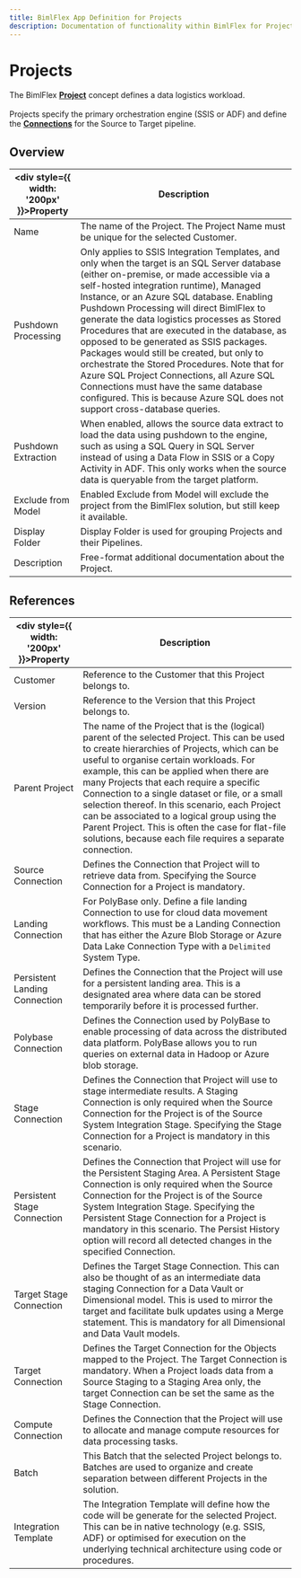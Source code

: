 ---
title: BimlFlex App Definition for Projects
description: Documentation of functionality within BimlFlex for Projects
---
<head>
  <meta name="varigenceProduct" content="BimlFlex"></meta>
  <meta name="varigenceArticleType" content="Reference"></meta>
</head>


# Projects

The BimlFlex [**Project**](../../metadata-editors/project-editor) concept defines a data logistics workload.<br/><br/>Projects specify the primary orchestration engine (SSIS or ADF) and define the [**Connections**](../../metadata-editors/connection-editor) for the Source to Target pipeline.

## Overview
  
| <div style={{ width: '200px' }}>Property</div> | Description |
| --------- | ----------- |
|Name | The name of the Project. The Project Name must be unique for the selected Customer.|
|Pushdown Processing | Only applies to SSIS Integration Templates, and only when the target is an SQL Server database (either on-premise, or made accessible via a self-hosted integration runtime), Managed Instance, or an Azure SQL database. Enabling Pushdown Processing will direct BimlFlex to generate the data logistics processes as Stored Procedures that are executed in the database, as opposed to be generated as SSIS packages. Packages would still be created, but only to orchestrate the Stored Procedures. Note that for Azure SQL Project Connections, all Azure SQL Connections must have the same database configured. This is because Azure SQL does not support cross-database queries.|
|Pushdown Extraction | When enabled, allows the source data extract to load the data using pushdown to the engine, such as using a SQL Query in SQL Server instead of using a Data Flow in SSIS or a Copy Activity in ADF. This only works when the source data is queryable from the target platform.|
|Exclude from Model | Enabled Exclude from Model will exclude the project from the BimlFlex solution, but still keep it available.|
|Display Folder | Display Folder is used for grouping Projects and their Pipelines.|
|Description | Free-format additional documentation about the Project.|

## References
  
| <div style={{ width: '200px' }}>Property</div> | Description |
| --------- | ----------- |
|Customer | Reference to the Customer that this Project belongs to.|
|Version | Reference to the Version that this Project belongs to.|
|Parent Project | The name of the Project that is the (logical) parent of the selected Project. This can be used to create hierarchies of Projects, which can be useful to organise certain workloads. For example, this can be applied when there are many Projects that each require a specific Connection to a single dataset or file, or a small selection thereof. In this scenario, each Project can be associated to a logical group using the Parent Project. This is often the case for flat-file solutions, because each file requires a separate connection.|
|Source Connection | Defines the Connection that Project will to retrieve data from. Specifying the Source Connection for a Project is mandatory.|
|Landing Connection | For PolyBase only. Define a file landing Connection to use for cloud data movement workflows. This must be a Landing Connection that has either the Azure Blob Storage or Azure Data Lake Connection Type with a `Delimited` System Type.|
|Persistent Landing Connection | Defines the Connection that the Project will use for a persistent landing area. This is a designated area where data can be stored temporarily before it is processed further.|
|Polybase Connection | Defines the Connection used by PolyBase to enable processing of data across the distributed data platform. PolyBase allows you to run queries on external data in Hadoop or Azure blob storage.|
|Stage Connection | Defines the Connection that Project will use to stage intermediate results. A Staging Connection is only required when the Source Connection for the Project is of the Source System Integration Stage. Specifying the Stage Connection for a Project is mandatory in this scenario.|
|Persistent Stage Connection | Defines the Connection that Project will use for the Persistent Staging Area. A Persistent Stage Connection is only required when the Source Connection for the Project is of the Source System Integration Stage. Specifying the Persistent Stage Connection for a Project is mandatory in this scenario. The Persist History option will record all detected changes in the specified Connection.|
|Target Stage Connection | Defines the Target Stage Connection. This can also be thought of as an intermediate data staging Connection for a Data Vault or Dimensional model. This is used to mirror the target and facilitate bulk updates using a Merge statement. This is mandatory for all Dimensional and Data Vault models.|
|Target Connection | Defines the Target Connection for the Objects mapped to the Project. The Target Connection is mandatory. When a Project loads data from a Source Staging to a Staging Area only, the target Connection can be set the same as the Stage Connection.|
|Compute Connection | Defines the Connection that the Project will use to allocate and manage compute resources for data processing tasks.|
|Batch | This Batch that the selected Project belongs to. Batches are used to organize and create separation between different Projects in the solution.|
|Integration Template | The Integration Template will define how the code will be generate for the selected Project. This can be in native technology (e.g. SSIS, ADF) or optimised for execution on the underlying technical architecture using code or procedures.|

